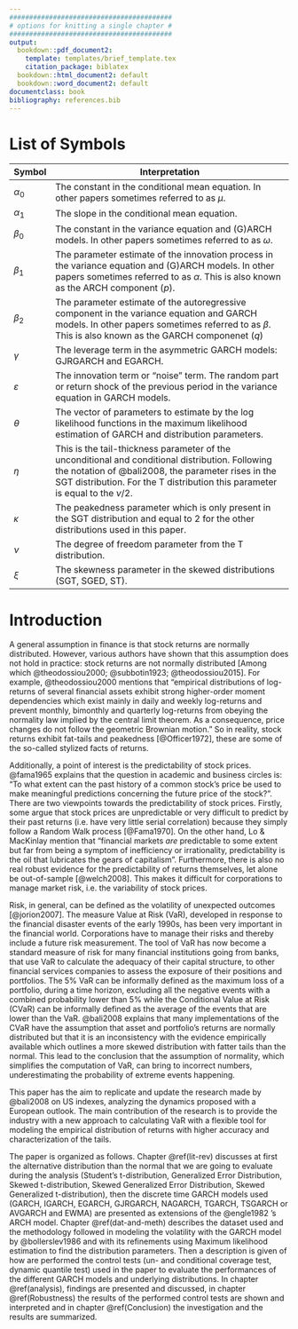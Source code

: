 ```yaml
---
#########################################
# options for knitting a single chapter #
#########################################
output:
  bookdown::pdf_document2:
    template: templates/brief_template.tex
    citation_package: biblatex
  bookdown::html_document2: default
  bookdown::word_document2: default
documentclass: book
bibliography: references.bib
---
```


# List of Symbols {.unnumbered}

```{=tex}
\adjustmtc
\markboth{Introduction}{}
```
+----------------------------------+------------------------------------------------------------------------------------------------------------------------------------------------------------------------------------------------------------------------------------------+
| Symbol                           | Interpretation                                                                                                                                                                                                                           |
+==================================+==========================================================================================================================================================================================================================================+
| $\alpha_0$                       | The constant in the conditional mean equation. In other papers sometimes referred to as $\mu$.                                                                                                                                           |
+----------------------------------+------------------------------------------------------------------------------------------------------------------------------------------------------------------------------------------------------------------------------------------+
| $\alpha_1$                       | The slope in the conditional mean equation.                                                                                                                                                                                              |
+----------------------------------+------------------------------------------------------------------------------------------------------------------------------------------------------------------------------------------------------------------------------------------+
| $\beta_0$                        | The constant in the variance equation and (G)ARCH models. In other papers sometimes referred to as $\omega$.                                                                                                                             |
+----------------------------------+------------------------------------------------------------------------------------------------------------------------------------------------------------------------------------------------------------------------------------------+
| $\beta_1$                        | The parameter estimate of the innovation process in the variance equation and (G)ARCH models. In other papers sometimes referred to as $\alpha$. This is also known as the ARCH component ($p$).                                         |
+----------------------------------+------------------------------------------------------------------------------------------------------------------------------------------------------------------------------------------------------------------------------------------+
| $\beta_2$                        | The parameter estimate of the autoregressive component in the variance equation and GARCH models. In other papers sometimes referred to as $\beta$. This is also known as the GARCH componenet ($q$)                                     |
+----------------------------------+------------------------------------------------------------------------------------------------------------------------------------------------------------------------------------------------------------------------------------------+
| $\gamma$                         | The leverage term in the asymmetric GARCH models: GJRGARCH and EGARCH.                                                                                                                                                                   |
+----------------------------------+------------------------------------------------------------------------------------------------------------------------------------------------------------------------------------------------------------------------------------------+
| $\varepsilon$                    | The innovation term or "noise" term. The random part or return shock of the previous period in the variance equation in GARCH models.                                                                                                    |
+----------------------------------+------------------------------------------------------------------------------------------------------------------------------------------------------------------------------------------------------------------------------------------+
| $\theta$                         | The vector of parameters to estimate by the log likelihood functions in the maximum likelihood estimation of GARCH and distribution parameters.                                                                                          |
+----------------------------------+------------------------------------------------------------------------------------------------------------------------------------------------------------------------------------------------------------------------------------------+
| $\eta$                           | This is the tail-thickness parameter of the unconditional and conditional distribution. Following the notation of @bali2008, the parameter rises in the SGT distribution. For the T distribution this parameter is equal to the $\nu/2$. |
+----------------------------------+------------------------------------------------------------------------------------------------------------------------------------------------------------------------------------------------------------------------------------------+
| $\kappa$                         | The peakedness parameter which is only present in the SGT distribution and equal to 2 for the other distributions used in this paper.                                                                                                    |
+----------------------------------+------------------------------------------------------------------------------------------------------------------------------------------------------------------------------------------------------------------------------------------+
| $\nu$                            | The degree of freedom parameter from the T distribution.                                                                                                                                                                                 |
+----------------------------------+------------------------------------------------------------------------------------------------------------------------------------------------------------------------------------------------------------------------------------------+
| $\xi$                            | The skewness parameter in the skewed distributions (SGT, SGED, ST).                                                                                                                                                                      |
+----------------------------------+------------------------------------------------------------------------------------------------------------------------------------------------------------------------------------------------------------------------------------------+

# Introduction {.unnumbered}

```{=tex}
\adjustmtc
\markboth{Introduction}{}
```
\noindent A general assumption in finance is that stock returns are normally distributed. However, various authors have shown that this assumption does not hold in practice: stock returns are not normally distributed [Among which @theodossiou2000; @subbotin1923; @theodossiou2015]. For example, @theodossiou2000 mentions that "empirical distributions of log-returns of several financial assets exhibit strong higher-order moment dependencies which exist mainly in daily and weekly log-returns and prevent monthly, bimonthly and quarterly log-returns from obeying the normality law implied by the central limit theorem. As a consequence, price changes do not follow the geometric Brownian motion." So in reality, stock returns exhibit fat-tails and peakedness [@Officer1972], these are some of the so-called stylized facts of returns. \

\noindent Additionally, a point of interest is the predictability of stock prices. @fama1965 explains that the question in academic and business circles is: "To what extent can the past history of a common stock's price be used to make meaningful predictions concerning the future price of the stock?". There are two viewpoints towards the predictability of stock prices. Firstly, some argue that stock prices are unpredictable or very difficult to predict by their past returns (i.e. have very little serial correlation) because they simply follow a Random Walk process [@Fama1970]. On the other hand, Lo & MacKinlay mention that "financial markets *are* predictable to some extent but far from being a symptom of inefficiency or irrationality, predictability is the oil that lubricates the gears of capitalism". Furthermore, there is also no real robust evidence for the predictability of returns themselves, let alone be out-of-sample [@welch2008]. This makes it difficult for corporations to manage market risk, i.e. the variability of stock prices.  \

\noindent Risk, in general, can be defined as the volatility of unexpected outcomes [@jorion2007]. The measure Value at Risk (VaR), developed in response to the financial disaster events of the early 1990s, has been very important in the financial world. Corporations have to manage their risks and thereby include a future risk measurement. The tool of VaR has now become a standard measure of risk for many financial institutions going from banks, that use VaR to calculate the adequacy of their capital structure, to other financial services companies to assess the exposure of their positions and portfolios. The 5% VaR can be informally defined as the maximum loss of a portfolio, during a time horizon, excluding all the negative events with a combined probability lower than 5% while the Conditional Value at Risk (CVaR) can be informally defined as the average of the events that are lower than the VaR. @bali2008 explains that many implementations of the CVaR have the assumption that asset and portfolio's returns are normally distributed but that it is an inconsistency with the evidence empirically available which outlines a more skewed distribution with fatter tails than the normal. This lead to the conclusion that the assumption of normality, which simplifies the computation of VaR, can bring to incorrect numbers, underestimating the probability of extreme events happening. \

\noindent This paper has the aim to replicate and update the research made by @bali2008 on US indexes, analyzing the dynamics proposed with a European outlook. The main contribution of the research is to provide the industry with a new approach to calculating VaR with a flexible tool for modeling the empirical distribution of returns with higher accuracy and characterization of the tails. \

\noindent The paper is organized as follows. Chapter \@ref(lit-rev) discusses at first the alternative distribution than the normal that we are going to evaluate during the analysis (Student's t-distribution, Generalized Error Distribution, Skewed t-distribution, Skewed Generalized Error Distribution, Skewed Generalized t-distribution), then the discrete time GARCH models used (GARCH, IGARCH, EGARCH, GJRGARCH, NAGARCH, TGARCH, TSGARCH or AVGARCH and EWMA) are presented as extensions of the @engle1982 's ARCH model. Chapter \@ref(dat-and-meth) describes the dataset used and the methodology followed in modeling the volatility with the GARCH model by @bollerslev1986 and with its refinements using Maximum likelihood estimation to find the distribution parameters. Then a description is given of how are performed the control tests (un- and conditional coverage test, dynamic quantile test) used in the paper to evaluate the performances of the different GARCH models and underlying distributions. In chapter \@ref(analysis), findings are presented and discussed, in chapter \@ref(Robustness) the results of the performed control tests are shown and interpreted and in chapter \@ref(Conclusion) the investigation and the results are summarized.
